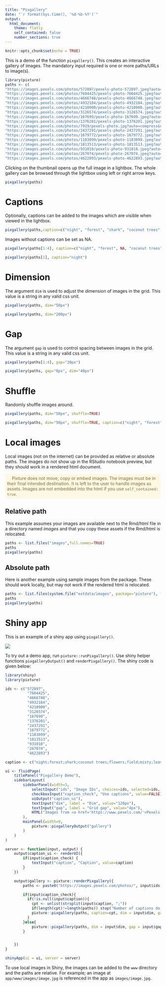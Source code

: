 ```yaml
---
title: "Pixgallery"
date: "`r format(Sys.time(), '%d-%b-%Y')`"
output:
  html_document:
    theme: flatly
    self_contained: false
    number_sections: true
---
```


```r
knitr::opts_chunk$set(echo = TRUE)
```

This is a demo of the function `pixgallery()`. This creates an interactive gallery of images. The mandatory input required is one or more paths/URLs to image(s).

```r
library(pixture)
paths <- c(
"https://images.pexels.com/photos/572897/pexels-photo-572897.jpeg?auto=compress&cs=tinysrgb&dpr=2&h=650&w=940",
"https://images.pexels.com/photos/7604425/pexels-photo-7604425.jpeg?auto=compress&cs=tinysrgb&dpr=2&h=650&w=940",
"https://images.pexels.com/photos/4666748/pexels-photo-4666748.jpeg?auto=compress&cs=tinysrgb&dpr=2&h=650&w=940",
"https://images.pexels.com/photos/4932184/pexels-photo-4932184.jpeg?auto=compress&cs=tinysrgb&dpr=2&h=650&w=940",
"https://images.pexels.com/photos/4210900/pexels-photo-4210900.jpeg?auto=compress&cs=tinysrgb&dpr=2&h=650&w=940",
"https://images.pexels.com/photos/3126574/pexels-photo-3126574.jpeg?auto=compress&cs=tinysrgb&dpr=2&h=650&w=940",
"https://images.pexels.com/photos/167699/pexels-photo-167699.jpeg?auto=compress&cs=tinysrgb&dpr=2&h=650&w=940",
"https://images.pexels.com/photos/1376201/pexels-photo-1376201.jpeg?auto=compress&cs=tinysrgb&dpr=2&h=650&w=940",
"https://images.pexels.com/photos/7919/pexels-photo.jpg?auto=compress&cs=tinysrgb&dpr=2&h=650&w=940",
"https://images.pexels.com/photos/2437291/pexels-photo-2437291.jpeg?auto=compress&cs=tinysrgb&dpr=2&h=650&w=940",
"https://images.pexels.com/photos/1679772/pexels-photo-1679772.jpeg?auto=compress&cs=tinysrgb&dpr=2&h=650&w=940",
"https://images.pexels.com/photos/1183099/pexels-photo-1183099.jpeg?auto=compress&cs=tinysrgb&dpr=2&h=650&w=940",
"https://images.pexels.com/photos/1813513/pexels-photo-1813513.jpeg?auto=compress&cs=tinysrgb&dpr=2&h=650&w=940",
"https://images.pexels.com/photos/931018/pexels-photo-931018.jpeg?auto=compress&cs=tinysrgb&dpr=2&h=650&w=940",
"https://images.pexels.com/photos/267074/pexels-photo-267074.jpeg?auto=compress&cs=tinysrgb&dpr=2&h=650&w=940",
"https://images.pexels.com/photos/4622893/pexels-photo-4622893.jpeg?auto=compress&cs=tinysrgb&dpr=2&h=650&w=940")
```

Clicking on the thumbnail opens up the full image in a lightbox. The whole gallery can be browsed through the lightbox using left or right arrow keys.

```r
pixgallery(paths)
```

# Captions

Optionally, captions can be added to the images which are visible when viewed in the lightbox.

```r
pixgallery(paths,caption=c("night", "forest", "shark", "coconut trees", "flowers", "field", "misty", "leaves", "sunset", "mountains", "swamp", "rainstorm", "leaves", "beach", "leopard", "sunflower"))
```

Images without captions can be set as NA.

```r
pixgallery(paths[1:4], caption=c("night", "forest", NA, "coconut trees"))
```

```r
pixgallery(paths[1], caption="night")
```

# Dimension

The argument `dim` is used to adjust the dimension of images in the grid. This value is a string in any valid css unit.

```r
pixgallery(paths, dim="50px")
```

```r
pixgallery(paths, dim="200px")
```

# Gap

The argument `gap` is used to control spacing between images in the grid. This value is a string in any valid css unit.

```r
pixgallery(paths[1:4], gap="20px")
```

```r
pixgallery(paths, gap="0px", dim="40px")
```

# Shuffle

Randomly shuffle images around.

```r
pixgallery(paths, dim="50px", shuffle=TRUE)
```

```r
pixgallery(paths, dim="50px", shuffle=TRUE, caption=c("night", "forest", "shark", "coconut trees", "flowers", "field", "misty", "leaves", "sunset", "mountains", "swamp", "rainstorm", "leaves", "beach", "leopard", "sunflower"))
```

# Local images

Local images (not on the internet) can be provided as relative or absolute paths. The images do not show up in the RStudio notebook preview, but they should work in a rendered html document.

<p style="color: #8a6d3b;background-color: #fcf8e3;border-color:#faebcc;padding: 6px;border-radius: 4px;" style="inline-block">
&nbsp; <i class="fas fa-exclamation-circle"></i> &nbsp; Pixture does not move, copy or embed images. The images must be in their final intended destination. It is left to the user to handle images as assets. Images are not embedded into the html if you use `self_contained: true`.
</p>

## Relative path

This example assumes your images are available next to the Rmd/html file in a directory named *images* and that you copy these assets if the Rmd/html is relocated.

```r
paths <- list.files("images",full.names=TRUE)
paths
pixgallery(paths)
```

## Absolute path

Here is another example using sample images from the package. These should work locally, but may not work if the rendered html is relocated.

```r
paths <- list.files(system.file("extdata/images", package="pixture"), full=TRUE)
paths
pixgallery(paths)
```

# Shiny app

This is an example of a shiny app using `pixgallery()`.

![](shiny_pixgallery.png)

To try out a demo app, run `pixture::runPixgallery()`. Use shiny helper functions `pixgalleryOutput()` and `renderPixgallery()`. The shiny code is given below:

```r
library(shiny)
library(pixture)

ids <- c("572897",
          "7604425",
          "4666748",
          "4932184",
          "4210900",
          "3126574",
          "167699",
          "1376201",
          "2437291",
          "1679772",
          "1183099",
          "1813513",
          "931018",
          "267074",
          "4622893")

caption <- c("night;forest;shark;coconut trees;flowers;field;misty;leaves;mountains;swamp;rainstorm;leaves;beach;leopard;sunflower")

ui <- fluidPage(
    titlePanel("Pixgallery Demo"),
    sidebarLayout(
        sidebarPanel(width=3,
            selectInput("ids", "Image IDs", choices=ids, selected=ids, multiple=TRUE),
            checkboxInput("caption_check", "Use captions", value=FALSE),
            uiOutput("caption_ui"),
            textInput("dim", label = "Dim", value="120px"),
            textInput("gap", label = "Grid gap", value="4px"),
            HTML("Images from <a href='https://www.pexels.com/'>Pexels.</a>")
        ),
        mainPanel(width=9,
            pixture::pixgalleryOutput("gallery")
        )
    )
)

server <- function(input, output) {
    output$caption_ui <- renderUI({
        if(input$caption_check) {
            textInput("caption", "Caption", value=caption)
        }
    })

    output$gallery <- pixture::renderPixgallery({
        paths <- paste0("https://images.pexels.com/photos/", input$ids, "/pexels-photo-", input$ids, ".jpeg?auto=compress&cs=tinysrgb&dpr=2&h=650&w=940")

        if(input$caption_check){
          if(!is.null(input$caption)){
            cpt <- unlist(strsplit(input$caption, ";"))
            if(length(cpt)!=length(paths)) stop("Number of captions do not match number of images.")
            pixture::pixgallery(paths, caption=cpt, dim = input$dim, gap = input$gap)
          }
        }else{
            pixture::pixgallery(paths, dim = input$dim, gap = input$gap)
        }


    })
}

shinyApp(ui = ui, server = server)
```

To use local images in Shiny, the images can be added to the `www` directory and the paths are relative. For example; an image at `app/www/images/image.jpg` is referenced in the app as `images/image.jpg`.

